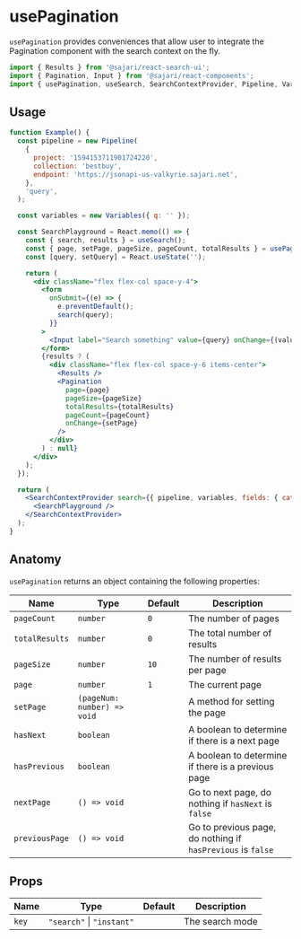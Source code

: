 
<SEO
  title="usePagination"
  description="usePagination provides conveniences that allow user to integrate the Pagination component with the search context on the fly."
/>

# usePagination

`usePagination` provides conveniences that allow user to integrate the Pagination component with the search context on the fly.

```js
import { Results } from '@sajari/react-search-ui';
import { Pagination, Input } from '@sajari/react-components';
import { usePagination, useSearch, SearchContextProvider, Pipeline, Variables } from '@sajari/react-hooks';
```

## Usage

```jsx
function Example() {
  const pipeline = new Pipeline(
    {
      project: '1594153711901724220',
      collection: 'bestbuy',
      endpoint: 'https://jsonapi-us-valkyrie.sajari.net',
    },
    'query',
  );

  const variables = new Variables({ q: '' });

  const SearchPlayground = React.memo(() => {
    const { search, results } = useSearch();
    const { page, setPage, pageSize, pageCount, totalResults } = usePagination('search');
    const [query, setQuery] = React.useState('');

    return (
      <div className="flex flex-col space-y-4">
        <form
          onSubmit={(e) => {
            e.preventDefault();
            search(query);
          }}
        >
          <Input label="Search something" value={query} onChange={(value) => setQuery(value)} />
        </form>
        {results ? (
          <div className="flex flex-col space-y-6 items-center">
            <Results />
            <Pagination
              page={page}
              pageSize={pageSize}
              totalResults={totalResults}
              pageCount={pageCount}
              onChange={setPage}
            />
          </div>
        ) : null}
      </div>
    );
  });

  return (
    <SearchContextProvider search={{ pipeline, variables, fields: { category: 'brand', title: 'name' } }}>
      <SearchPlayground />
    </SearchContextProvider>
  );
}
```

## Anatomy

`usePagination` returns an object containing the following properties:

| Name           | Type                        | Default | Description                                                 |
| -------------- | --------------------------- | ------- | ----------------------------------------------------------- |
| `pageCount`    | `number`                    | `0`     | The number of pages                                         |
| `totalResults` | `number`                    | `0`     | The total number of results                                 |
| `pageSize`     | `number`                    | `10`    | The number of results per page                              |
| `page`         | `number`                    | `1`     | The current page                                            |
| `setPage`      | `(pageNum: number) => void` |         | A method for setting the page                               |
| `hasNext`      | `boolean`                   |         | A boolean to determine if there is a next page              |
| `hasPrevious`  | `boolean`                   |         | A boolean to determine if there is a previous page          |
| `nextPage`     | `() => void`                |         | Go to next page, do nothing if `hasNext` is `false`         |
| `previousPage` | `() => void`                |         | Go to previous page, do nothing if `hasPrevious` is `false` |

## Props

| Name  | Type                      | Default | Description     |
| ----- | ------------------------- | ------- | --------------- |
| `key` | `"search"` \| `"instant"` |         | The search mode |
